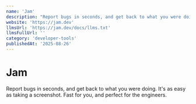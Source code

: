 ```yaml
---
name: 'Jam'
description: "Report bugs in seconds, and get back to what you were doing. It''s as easy as taking a screenshot. Fast for you, and perfect for the engineers."
website: 'https://jam.dev'
llmsUrl: 'https://jam.dev/docs/llms.txt'
llmsFullUrl: ''
category: 'developer-tools'
publishedAt: '2025-08-26'
---
```


# Jam

Report bugs in seconds, and get back to what you were doing. It's as easy as taking a screenshot. Fast for you, and perfect for the engineers.
